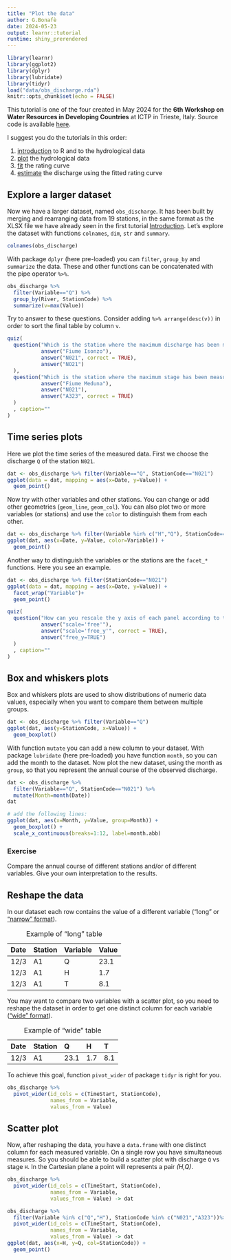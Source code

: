 ```yaml
---
title: "Plot the data"
author: G.Bonafè
date: 2024-05-23
output: learnr::tutorial
runtime: shiny_prerendered
---
```


```r
library(learnr)
library(ggplot2)
library(dplyr)
library(lubridate)
library(tidyr)
load("data/obs_discharge.rda")
knitr::opts_chunk$set(echo = FALSE)
```

This tutorial is one of the four created in May 2024 for the __6th Workshop on Water Resources in Developing Countries__ at ICTP in Trieste, Italy. Source code is available [here](https://github.com/jobonaf/tutorialhydrology).

I suggest you do the tutorials in this order:

1. [introduction](https://jobonaf.shinyapps.io/tutorialhydrology-intro/) to R and to the hydrological data 
2. [plot](https://jobonaf.shinyapps.io/tutorialhydrology-plot/) the hydrological data 
3. [fit](https://jobonaf.shinyapps.io/tutorialhydrology-fit/) the rating curve 
4. [estimate](https://jobonaf.shinyapps.io/tutorialhydrology-estimate/) the discharge using the fitted rating curve 


## Explore a larger dataset

Now we have a larger dataset, named `obs_discharge`. It has been built by merging and rearranging data from 19 stations, in the same format as the XLSX file we have already seen in the first tutorial [Introduction](https://jobonaf.shinyapps.io/tutorialhydrology-intro/).
Let's explore the dataset with functions `colnames`, `dim`, `str` and `summary`.

```r

colnames(obs_discharge)

```

With package `dplyr` (here pre-loaded) you can `filter`, `group_by` and `summarize` the data. These and other functions can be concatenated with the pipe operator `%>%`.

```r

obs_discharge %>%
  filter(Variable=="Q") %>%
  group_by(River, StationCode) %>%
  summarize(v=max(Value))

```

Try to answer to these questions. Consider adding `%>% arrange(desc(v))` in order to sort the final table by column `v`. 

```r
quiz(
  question("Which is the station where the maximum discharge has been measured?",
           answer("Fiume Isonzo"),
           answer("N021", correct = TRUE),
           answer("NO21")
  ),
  question("Which is the station where the maximum stage has been measured by the sensor?",
           answer("Fiume Meduna"),
           answer("N021"),
           answer("A323", correct = TRUE)
  )
  , caption=""
)
```

## Time series plots

Here we plot the time series of the measured data. First we choose the discharge `Q` of the station `N021`.

```r

dat <- obs_discharge %>% filter(Variable=="Q", StationCode=="N021")
ggplot(data = dat, mapping = aes(x=Date, y=Value)) +
  geom_point()

```

Now try with other variables and other stations. You can change or add other geometries (`geom_line`, `geom_col`).
You can also plot two or more variables (or stations) and use the `color` to distinguish them from each other.

```r

dat <- obs_discharge %>% filter(Variable %in% c("H","Q"), StationCode=="N021")
ggplot(dat, aes(x=Date, y=Value, color=Variable)) +
  geom_point()

```
Another way to distinguish the variables or the stations are the `facet_*` functions. Here you see an example. 

```r

dat <- obs_discharge %>% filter(StationCode=="N021")
ggplot(data = dat, mapping = aes(x=Date, y=Value)) +
  facet_wrap("Variable")+
  geom_point()

```

```r
quiz(
  question("How can you rescale the y axis of each panel according to the values of each variable, keeping the x scale the same for each panel?",
           answer("scale='free'"),
           answer("scale='free_y'", correct = TRUE),
           answer("free_y=TRUE")
  )
  , caption=""
)
```

## Box and whiskers plots

Box and whiskers plots are used to show distributions of numeric data values, especially when you want to compare them between multiple groups. 

```r

dat <- obs_discharge %>% filter(Variable=="Q")
ggplot(dat, aes(y=StationCode, x=Value)) +
  geom_boxplot()

```

With function `mutate` you can add a new column to your dataset. With package `lubridate` (here pre-loaded) you have function `month`, so you can add the month to the dataset. Now plot the new dataset, using the month as `group`, so that you represent the annual course of the observed discharge.

```r

dat <- obs_discharge %>% 
  filter(Variable=="Q", StationCode=="N021") %>%
  mutate(Month=month(Date))
dat

```

```r

# add the following lines:
ggplot(dat, aes(x=Month, y=Value, group=Month)) +
  geom_boxplot() +
  scale_x_continuous(breaks=1:12, label=month.abb)

```

### Exercise

Compare the annual course of different stations and/or of different variables. Give your own interpretation to the results.

## Reshape the data

In our dataset each row contains the value of a different variable ("long" or ["narrow" format](https://en.wikipedia.org/wiki/Wide_and_narrow_data#Narrow)).

: Example of "long" table

|Date | Station | Variable | Value|
|:--|:--|:--|:--|
|12/3 | A1      | Q        | 23.1|
|12/3 | A1      | H        | 1.7|
|12/3 | A1      | T        | 8.1|

You may want to compare two variables with a scatter plot, so you need to reshape the dataset in order to get one distinct column for each variable (["wide" format](https://en.wikipedia.org/wiki/Wide_and_narrow_data#Wide)). 

: Example of "wide" table

|Date | Station | Q    | H    | T    |
|:--|:--|:--|:--|:--|
|12/3 | A1      | 23.1 | 1.7  | 8.1  |

To achieve this goal, function `pivot_wider` of package `tidyr` is right for you.


```r

obs_discharge %>% 
  pivot_wider(id_cols = c(TimeStart, StationCode), 
              names_from = Variable, 
              values_from = Value)

```

## Scatter plot

Now, after reshaping the data, you have a `data.frame` with one distinct column for each measured variable. On a single row you have simultaneous measures. So you should be able to build a scatter plot with discharge `Q` vs stage `H`. In the Cartesian plane a point will represents a pair _(H,Q)_.

```r

obs_discharge %>% 
  pivot_wider(id_cols = c(TimeStart, StationCode), 
              names_from = Variable, 
              values_from = Value) -> dat

```

```r

obs_discharge %>% 
  filter(Variable %in% c("Q","H"), StationCode %in% c("N021","A323"))%>% 
  pivot_wider(id_cols = c(TimeStart, StationCode), 
              names_from = Variable, 
              values_from = Value) -> dat
ggplot(dat, aes(x=H, y=Q, col=StationCode)) +
  geom_point()

```


